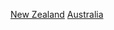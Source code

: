 {{Commonscat|Relations of Australia and New Zealand}}

[[Category:澳大利亞雙邊關係|New Zealand]]
[[Category:新西蘭雙邊關係|Australia]]